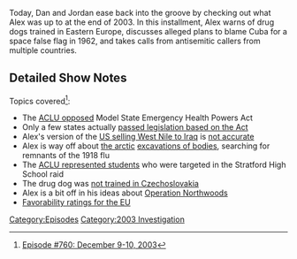 {{DEFAULTSORT:
    #_EPISODE_0760:December 9-10, 2003
}}{{Episode
    | title             = December 9-10, 2003
    | caption           = Listen to this episode on [https://knowledgefight.libsyn.com/780-december-9-10-2003 Libsyn] [https://open.spotify.com/episode/6KM9WM4nuyHmMp10ZFI088 Spotify], Read the [[Transcript/760: December 9-10, 2003|Unofficial Transcript]], View discussion on [https://reddit.com/zx20yk Reddit]
    | episodeNumber     = 760
    | length            = 01:46:39
    | airDate           = December 28, 2022
    | coverageStartDate = December 9, 2003
    | coverageEndDate   = December 10, 2003
    | episodeType       = [[:Category:2003 Investigation|2003 Investigation]]
    | previousEpisode   = [[759: Chatting With Morgan Stringer]]
    | nextEpisode       = [[761: December 11, 2003]]
}}

{{Stub}}

Today, Dan and Jordan ease back into the groove by checking out what Alex was up to at the end of 2003. In this installment, Alex warns of drug dogs trained in Eastern Europe, discusses alleged plans to blame Cuba for a space false flag in 1962, and takes calls from antisemitic callers from multiple countries.

==Detailed Show Notes==

Topics covered<ref>[https://knowledgefight.com/research/2022/12/27/episode-780-december-9-10-2003 Episode #760: December 9-10, 2003]</ref>:

*The [https://www.aclu.org/other/model-state-emergency-health-powers-act ACLU opposed] Model State Emergency Health Powers Act
*Only a few states actually [https://web.archive.org/web/20080413162344/http://www.publichealthlaw.net/Resources/ResourcesPDFs/MSPHA%20LegisTrack.pdf passed legislation based on the Act]
*Alex's version of the [https://www.nytimes.com/interactive/2014/10/14/world/middleeast/us-casualties-of-iraq-chemical-weapons.html US selling West Nile to Iraq] is [https://www.upi.com/Archives/1990/10/03/CDC-downplays-report-it-supplied-virus-for-weapons/9196654926400/ not accurate]
*Alex is way off about [https://www.baltimoresun.com/news/bs-xpm-1999-11-18-9911180290-story.html the arctic] [https://definingmomentscanada.ca/1918-influenza-pandemic/history/excavating-the-flu/ excavations of bodies], searching for remnants of the 1918 flu
*The [https://www.aclu.org/press-releases/landmark-settlement-reached-notorious-school-drug-raid-caught-tape ACLU represented students] who were targeted in the Stratford High School raid
*The drug dog was [http://www.mapinc.org/drugnews/v03/n1890/a06.html?999 not trained in Czechoslovakia]
*Alex is a bit off in his ideas about [https://nsarchive2.gwu.edu/news/20010430/northwoods.pdf Operation Northwoods]
*[https://www.pewresearch.org/fact-tank/2022/10/13/positive-views-of-european-union-reach-new-highs-in-many-countries/ft_2022-10-13_viewsoftheeu_01/ Favorability ratings for the EU]

[[Category:Episodes]]
[[Category:2003 Investigation]]
